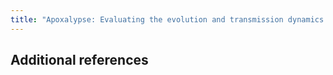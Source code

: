 ```yaml
---
title: "Apoxalypse: Evaluating the evolution and transmission dynamics of Mpox and its pandemic potential"
---
```


## Additional references

